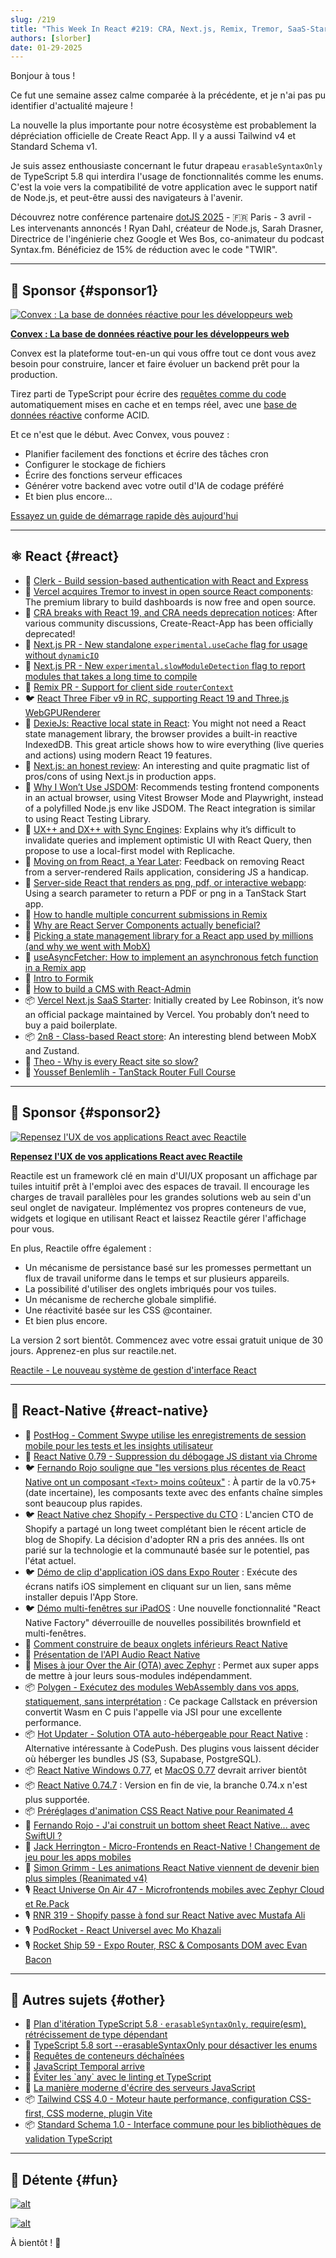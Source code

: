 ```yaml
---
slug: /219
title: "This Week In React #219: CRA, Next.js, Remix, Tremor, SaaS-Starter, Local-First, JSDom, 2n8, RN-Windows, OTA, Polygen, Audio API, Debugging, Shopify, Bottom Tabs, Reanimated, Tailwind, Standard Schema, TypeScript..."
authors: [slorber]
date: 01-29-2025
---
```


Bonjour à tous !

Ce fut une semaine assez calme comparée à la précédente, et je n'ai pas pu identifier d'actualité majeure !

La nouvelle la plus importante pour notre écosystème est probablement la dépréciation officielle de Create React App. Il y a aussi Tailwind v4 et Standard Schema v1.

Je suis assez enthousiaste concernant le futur drapeau `erasableSyntaxOnly` de TypeScript 5.8 qui interdira l'usage de fonctionnalités comme les enums. C'est la voie vers la compatibilité de votre application avec le support natif de Node.js, et peut-être aussi des navigateurs à l'avenir.

Découvrez notre conférence partenaire [dotJS 2025](https://www.dotjs.io/?utm_source=thisweekinreact) - 🇫🇷 Paris - 3 avril - Les intervenants annoncés ! Ryan Dahl, créateur de Node.js, Sarah Drasner, Directrice de l'ingénierie chez Google et Wes Bos, co-animateur du podcast Syntax.fm. Bénéficiez de 15% de réduction avec le code "TWIR".

<!-- truncate -->


<Support />

---

## 💸 Sponsor {#sponsor1}

[![Convex : La base de données réactive pour les développeurs web](/emails/issues/219/convexbanner.jpg)](https://convex.link/thisweek)

**[Convex : La base de données réactive pour les développeurs web](https://convex.link/thisweek)**

Convex est la plateforme tout-en-un qui vous offre tout ce dont vous avez besoin pour construire, lancer et faire évoluer un backend prêt pour la production.

Tirez parti de TypeScript pour écrire des [requêtes comme du code](https://docs.convex.dev/functions/query-functions/) automatiquement mises en cache et en temps réel, avec une [base de données réactive](https://docs.convex.dev/database) conforme ACID.

Et ce n'est que le début. Avec Convex, vous pouvez :

- Planifier facilement des fonctions et écrire des tâches cron
- Configurer le stockage de fichiers
- Écrire des fonctions serveur efficaces
- Générer votre backend avec votre outil d'IA de codage préféré
- Et bien plus encore...

[Essayez un guide de démarrage rapide dès aujourd'hui](https://docs.convex.dev/quickstarts)

---

## ⚛️ React {#react}

- 💸 [Clerk - Build session-based authentication with React and Express](https://go.clerk.com/HRqsMAP)
- 📣 [Vercel acquires Tremor to invest in open source React components](https://vercel.com/blog/vercel-acquires-tremor): The premium library to build dashboards is now free and open source.
- 👀 [CRA breaks with React 19, and CRA needs deprecation notices](https://github.com/facebook/create-react-app/issues/17004): After various community discussions, Create-React-App has been officially deprecated\!
- 👀 [Next.js PR \- New standalone `experimental.useCache` flag for usage without `dynamicIO`](https://github.com/vercel/next.js/pull/75240)
- 👀 [Next.js PR \- New `experimental.slowModuleDetection` flag to report modules that takes a long time to compile](https://github.com/vercel/next.js/pull/75368)
- 👀 [Remix PR \- Support for client side `routerContext`](https://github.com/remix-run/react-router/pull/12515)
- 🐦 [React Three Fiber v9 in RC, supporting React 19 and Three.js WebGPURenderer](https://x.com/0xca0a/status/1882441755368563114)
- 📜 [DexieJs: Reactive local state in React](https://www.typeonce.dev/article/dexie-js-reactive-local-state-in-react): You might not need a React state management library, the browser provides a built-in reactive IndexedDB. This great article shows how to wire everything (live queries and actions) using modern React 19 features.
- 📜 [Next.js: an honest review](https://beeps.dev/blog/nextjs-an-honest-review): An interesting and quite pragmatic list of pros/cons of using Next.js in production apps.
- 📜 [Why I Won’t Use JSDOM](https://www.epicweb.dev/why-i-won-t-use-jsdom): Recommends testing frontend components in an actual browser, using Vitest Browser Mode and Playwright, instead of a polyfilled Node.js env like JSDOM. The React integration is similar to using React Testing Library.
- 📜 [UX++ and DX++ with Sync Engines](https://www.carlassmann.com/blog/improve-ux-dx-with-sync-engines): Explains why it’s difficult to invalidate queries and implement optimistic UI with React Query, then propose to use a local-first model with Replicache.
- 📜 [Moving on from React, a Year Later](https://kellysutton.com/2025/01/18/moving-on-from-react-a-year-later.html): Feedback on removing React from a server-rendered Rails application, considering JS a handicap.
- 📜 [Server-side React that renders as png, pdf, or interactive webapp](https://swizec.com/blog/server-side-react-that-renders-as-png-pdf-or-interactive-webapp/): Using a search parameter to return a PDF or png in a TanStack Start app.
- 📜 [How to handle multiple concurrent submissions in Remix](https://tigerabrodi.blog/how-to-handle-multiple-concurrent-submissions-in-remix)
- 📜 [Why are React Server Components actually beneficial?](https://tigerabrodi.blog/why-is-react-server-components-actually-beneficial-full-history)
- 📜 [Picking a state management library for a React app used by millions (and why we went with MobX)](https://www.photoroom.com/inside-photoroom/picking-a-state-management-library-why-we-went-with-mobx-)
- 📜 [useAsyncFetcher: How to implement an asynchronous fetch function in a Remix app](https://www.cerbos.dev/blog/useasyncfetcher-implement-asynchronous-fetch-in-remix)
- 📜 [Intro to Formik](https://playfulprogramming.com/posts/formik-intro)
- 📜 [How to build a CMS with React-Admin](https://marmelab.com/blog/2025/01/24/how-to-build-a-cms-with-react-admin.html)
- 📦 [Vercel Next.js SaaS Starter](https://github.com/nextjs/saas-starter): Initially created by Lee Robinson, it’s now an official package maintained by Vercel. You probably don’t need to buy a paid boilerplate.
- 📦 [2n8 \- Class-based React store](https://2n8.wstone.uk/): An interesting blend between MobX and Zustand.
- 🎥 [Theo \- Why is every React site so slow?](https://www.youtube.com/watch?v=INLq9RPAYUw)
- 🎥 [Youssef Benlemlih \- TanStack Router Full Course](https://www.youtube.com/watch?v=fpXOT8SNTpY)

<SubscribeFormEmbed placement="middle" />

---

## 💸 Sponsor {#sponsor2}

[![Repensez l'UX de vos applications React avec Reactile](/emails/issues/216/reactile.jpg)](https://www.reactile.net/?utm_source=ThisweekinReact)

**[Repensez l'UX de vos applications React avec Reactile](https://www.reactile.net/?utm_source=ThisweekinReact)**

Reactile est un framework clé en main d'UI/UX proposant un affichage par tuiles intuitif prêt à l'emploi avec des espaces de travail. Il encourage les charges de travail parallèles pour les grandes solutions web au sein d'un seul onglet de navigateur. Implémentez vos propres conteneurs de vue, widgets et logique en utilisant React et laissez Reactile gérer l'affichage pour vous.

En plus, Reactile offre également :

- Un mécanisme de persistance basé sur les promesses permettant un flux de travail uniforme dans le temps et sur plusieurs appareils.
- La possibilité d'utiliser des onglets imbriqués pour vos tuiles.
- Un mécanisme de recherche globale simplifié.
- Une réactivité basée sur les CSS @container.
- Et bien plus encore.

La version 2 sort bientôt. Commencez avec votre essai gratuit unique de 30 jours. Apprenez-en plus sur reactile.net.

[Reactile - Le nouveau système de gestion d'interface React](https://www.reactile.net/price?utm_source=ThisweekinReact)

---

## 📱 React-Native {#react-native}

- 💸 [PostHog - Comment Swype utilise les enregistrements de session mobile pour les tests et les insights utilisateur](https://dub.link/twir-jan29)
- 📣 [React Native 0.79 - Suppression du débogage JS distant via Chrome](https://github.com/react-native-community/discussions-and-proposals/discussions/872)
- 🐦 [Fernando Rojo souligne que "les versions plus récentes de React Native ont un composant `<Text>` moins coûteux"](https://x.com/FernandoTheRojo/status/1882111985661415556) : À partir de la v0.75+ (date incertaine), les composants texte avec des enfants chaîne simples sont beaucoup plus rapides.
- 🐦 [React Native chez Shopify - Perspective du CTO](https://x.com/jmwind/status/1882071857098080653) : L'ancien CTO de Shopify a partagé un long tweet complétant bien le récent article de blog de Shopify. La décision d'adopter RN a pris des années. Ils ont parié sur la technologie et la communauté basée sur le potentiel, pas l'état actuel.
- 🐦 [Démo de clip d'application iOS dans Expo Router](https://x.com/Baconbrix/status/1882141919574360421) : Exécute des écrans natifs iOS simplement en cliquant sur un lien, sans même installer depuis l'App Store.
- 🐦 [Démo multi-fenêtres sur iPadOS](https://x.com/o_kwasniewski/status/1882388170643272130) : Une nouvelle fonctionnalité "React Native Factory" déverrouille de nouvelles possibilités brownfield et multi-fenêtres.
- 📜 [Comment construire de beaux onglets inférieurs React Native](https://expo.dev/blog/how-to-build-beautiful-react-native-bottom-tabs)
- 📜 [Présentation de l'API Audio React Native](https://blog.swmansion.com/hello-react-native-audio-api-bb0f10347211)
- 📜 [Mises à jour Over the Air (OTA) avec Zephyr](https://zephyr-cloud.io/blog/ota-with-zephyr) : Permet aux super apps de mettre à jour leurs sous-modules indépendamment.
- 📦 [Polygen - Exécutez des modules WebAssembly dans vos apps, statiquement, sans interprétation](https://github.com/callstackincubator/polygen) : Ce package Callstack en préversion convertit Wasm en C puis l'appelle via JSI pour une excellente performance.
- 📦 [Hot Updater - Solution OTA auto-hébergeable pour React Native](https://github.com/gronxb/hot-updater) : Alternative intéressante à CodePush. Des plugins vous laissent décider où héberger les bundles JS (S3, Supabase, PostgreSQL).
- 📦 [React Native Windows 0.77](https://github.com/microsoft/react-native-windows/releases/tag/react-native-windows_v0.77.0), et [MacOS 0.77](https://github.com/microsoft/react-native-macos/pull/2333) devrait arriver bientôt
- 📦 [React Native 0.74.7](https://github.com/facebook/react-native/releases/tag/v0.74.7) : Version en fin de vie, la branche 0.74.x n'est plus supportée.
- 📦 [Préréglages d'animation CSS React Native pour Reanimated 4](https://github.com/software-mansion-labs/react-native-css-animations)
- 🎥 [Fernando Rojo - J'ai construit un bottom sheet React Native... avec SwiftUI ?](https://www.youtube.com/watch?v=TFEPTgGJ2iU)
- 🎥 [Jack Herrington - Micro-Frontends en React-Native ! Changement de jeu pour les apps mobiles](https://www.youtube.com/watch?v=Lp-5wSsd5Do)
- 🎥 [Simon Grimm - Les animations React Native viennent de devenir bien plus simples (Reanimated v4)](https://www.youtube.com/watch?v=QgCLSR9EbDc)
- 🎙️ [React Universe On Air 47 - Microfrontends mobiles avec Zephyr Cloud et Re.Pack](https://www.youtube.com/watch?v=9fHpEngW2lU)
- 🎙️ [RNR 319 - Shopify passe à fond sur React Native avec Mustafa Ali](https://www.reactnativeradio.com/episodes/rnr-319-shopify-goes-full-throttle-on-react-native-with-mustafa-ali)
- 🎙️ [PodRocket - React Universel avec Mo Khazali](https://podrocket.logrocket.com/universal-react-mo-khazali)
- 🎙️ [Rocket Ship 59 - Expo Router, RSC & Composants DOM avec Evan Bacon](https://share.transistor.fm/s/df636b75)

---

## 🔀 Autres sujets {#other}

- 👀 [Plan d'itération TypeScript 5.8 · `erasableSyntaxOnly`, require(esm), rétrécissement de type dépendant](https://github.com/microsoft/TypeScript/issues/61023)
- 📜 [TypeScript 5.8 sort --erasableSyntaxOnly pour désactiver les enums](https://www.totaltypescript.com/erasable-syntax-only)
- 📜 [Requêtes de conteneurs déchaînées](https://www.joshwcomeau.com/css/container-queries-unleashed/)
- 📜 [JavaScript Temporal arrive](https://developer.mozilla.org/en-US/blog/javascript-temporal-is-coming/)
- 📜 [Éviter les \`any\` avec le linting et TypeScript](https://typescript-eslint.io/blog/avoiding-anys/)
- 📜 [La manière moderne d'écrire des serveurs JavaScript](https://marvinh.dev/blog/modern-way-to-write-javascript-servers/)
- 📦 [Tailwind CSS 4.0 - Moteur haute performance, configuration CSS-first, CSS moderne, plugin Vite](https://tailwindcss.com/blog/tailwindcss-v4)
- 📦 [Standard Schema 1.0 - Interface commune pour les bibliothèques de validation TypeScript](https://standardschema.dev/)

---

## 🤭 Détente {#fun}

[![alt](/emails/issues/219/meme.jpg)](https://x.com/dcorbacho/status/1655443576195538946)

[![alt](/emails/issues/219/meme2.jpg)](https://x.com/thekitze/status/1883985586194706537)

À bientôt ! 👋